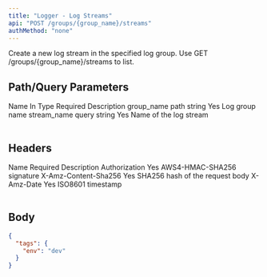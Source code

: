 ```yaml
---
title: "Logger - Log Streams"
api: "POST /groups/{group_name}/streams"
authMethod: "none"
---
```


Create a new log stream in the specified log group. Use GET /groups/{group_name}/streams to list.

## Path/Query Parameters

<Table>
  <Table.Head>
    <Table.Row>
      <Table.Header>Name</Table.Header>
      <Table.Header>In</Table.Header>
      <Table.Header>Type</Table.Header>
      <Table.Header>Required</Table.Header>
      <Table.Header>Description</Table.Header>
    </Table.Row>
  </Table.Head>
  <Table.Body>
    <Table.Row>
      <Table.Cell>group_name</Table.Cell>
      <Table.Cell>path</Table.Cell>
      <Table.Cell>string</Table.Cell>
      <Table.Cell>Yes</Table.Cell>
      <Table.Cell>Log group name</Table.Cell>
    </Table.Row>
    <Table.Row>
      <Table.Cell>stream_name</Table.Cell>
      <Table.Cell>query</Table.Cell>
      <Table.Cell>string</Table.Cell>
      <Table.Cell>Yes</Table.Cell>
      <Table.Cell>Name of the log stream</Table.Cell>
    </Table.Row>
  </Table.Body>
</Table>

## Headers

<Table>
  <Table.Head>
    <Table.Row>
      <Table.Header>Name</Table.Header>
      <Table.Header>Required</Table.Header>
      <Table.Header>Description</Table.Header>
    </Table.Row>
  </Table.Head>
  <Table.Body>
    <Table.Row>
      <Table.Cell>Authorization</Table.Cell>
      <Table.Cell>Yes</TableCell>
      <Table.Cell>AWS4-HMAC-SHA256 signature</TableCell>
    </Table.Row>
    <Table.Row>
      <Table.Cell>X-Amz-Content-Sha256</TableCell>
      <Table.Cell>Yes</TableCell>
      <Table.Cell>SHA256 hash of the request body</TableCell>
    </Table.Row>
    <Table.Row>
      <Table.Cell>X-Amz-Date</TableCell>
      <Table.Cell>Yes</TableCell>
      <Table.Cell>ISO8601 timestamp</TableCell>
    </Table.Row>
  </Table.Body>
</Table>

## Body

```json
{
  "tags": {
    "env": "dev"
  }
}
```
